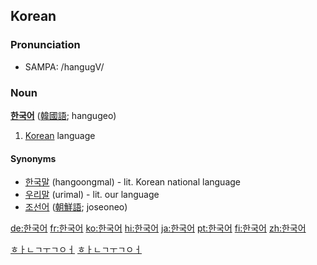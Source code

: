 ==Korean==
===Pronunciation===
*SAMPA: /hangugV/

===Noun===
'''[[한국]][[어]]''' ([[韓國語]]; hangugeo)

#[[Korean]] language

====Synonyms====
* [[한국말]] (hangoongmal) - lit. Korean national language
* [[우리말]] (urimal) - lit. our language
* [[조선어]] ([[朝鮮語]]; joseoneo)
[[Category:Korean nouns|ㅎㅏㄴㄱㅜㄱㅇㅓ]]
[[Category:ko:Languages|ㅎㅏㄴㄱㅜㄱㅇㅓ]]
[[de:한국어]]
[[fr:한국어]]
[[ko:한국어]]
[[hi:한국어]]
[[ja:한국어]]
[[pt:한국어]]
[[fi:한국어]]
[[zh:한국어]]